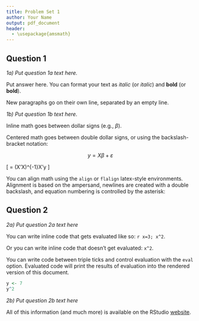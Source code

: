 ```yaml
---
title: Problem Set 1
author: Your Name
output: pdf_document
header:
  - \usepackage{amsmath}
---
```


## Question 1

_1a) Put question 1a text here._

Put answer here. You can format your text as _italic_ (or *italic*) and __bold__ (or **bold**).

New paragraphs go on their own line, separated by an empty line.

<!--- Unrendered comments are html-style. The next line inserts some empty vertical space --->
\vspace{\baselineskip}

*1b) Put question 1b text here.*

Inline math goes between dollar signs (e.g., $\beta$).

Centered math goes between double dollar signs, or using the backslash-bracket notation:

$$ y = X\beta + \varepsilon $$

\[ \hat{\beta} = (X'X)^{-1}X'y \]

You can align math using the `align` or `flalign` latex-style environments. Alignment is based on the ampersand, newlines are created with a double backslash, and equation numbering is controlled by the asterisk:


\begin{align*}
  c^2 
  &= a^2 + b^2 \\
  &= a \times a + b \times b
\end{align*}


## Question 2

*2a) Put question 2a text here*

You can write inline code that gets evaluated like so: `r x=3; x^2`. 

Or you can write inline code that doesn't get evaluated: `x^2`.

You can write code between triple ticks and control evaluation with the `eval` option. Evaluated code will print the results of evaluation into the rendered version of this document.

```r
y <- 7
y^2
```

\vspace{\baselineskip}
*2b) Put question 2b text here*

All of this information (and much more) is available on the RStudio [website](http://rmarkdown.rstudio.com/).

